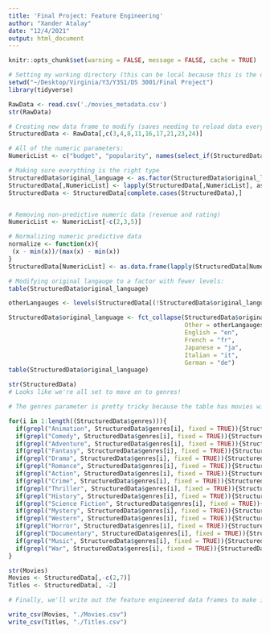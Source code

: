 ```yaml
---
title: 'Final Project: Feature Engineering'
author: "Xander Atalay"
date: "12/4/2021"
output: html_document
---
```


```r
knitr::opts_chunk$set(warning = FALSE, message = FALSE, cache = TRUE)
```

```r
# Setting my working directory (this can be local because this is the only script that interacts with the raw data)
setwd("~/Desktop/Virginia/Y3/Y3S1/DS 3001/Final Project")
library(tidyverse)
```

```r
RawData <- read.csv('./movies_metadata.csv')
str(RawData)

# Creating new data frame to modify (saves needing to reload data every time)
StructuredData <- RawData[,c(3,4,8,11,16,17,21,23,24)]

# All of the numeric parameters:
NumericList <- c("budget", "popularity", names(select_if(StructuredData, is.numeric)))

# Making sure everything is the right type
StructuredData$original_language <- as.factor(StructuredData$original_language)
StructuredData[,NumericList] <- lapply(StructuredData[,NumericList], as.numeric)
StructuredData <- StructuredData[complete.cases(StructuredData),]


# Removing non-predictive numeric data (revenue and rating)
NumericList <- NumericList[-c(2,3,5)]

# Normalizing numeric predictive data
normalize <- function(x){
 (x - min(x))/(max(x) - min(x))
}
StructuredData[NumericList] <- as.data.frame(lapply(StructuredData[NumericList], normalize))

# Modifying original langauge to a factor with fewer levels:
table(StructuredData$original_language)

otherLangauges <- levels(StructuredData[(!StructuredData$original_language %in% c("en", "fr", "ja", "de","it")),]$original_language)

StructuredData$original_language <- fct_collapse(StructuredData$original_language, 
                                                 Other = otherLangauges,
                                                 English = "en",
                                                 French = "fr",
                                                 Japanese = "ja",
                                                 Italian = "it",
                                                 German = "de")
table(StructuredData$original_language)

str(StructuredData)
# Looks like we're all set to move on to genres!

```

```r

# The genres parameter is pretty tricky because the table has movies with character lists of different genres. The best way to solve this problem and simultaneously one-hot encode the df is to check if a genre string is present and add a 1 to that genres column.

for(i in 1:length((StructuredData$genres))){
  if(grepl("Animation", StructuredData$genres[i], fixed = TRUE)){StructuredData[i, "Animation"] = TRUE} else{StructuredData[i, "Animation"] = FALSE}
  if(grepl("Comedy", StructuredData$genres[i], fixed = TRUE)){StructuredData[i, "Comedy"] = TRUE} else{StructuredData[i, "Comedy"] = FALSE}
  if(grepl("Adventure", StructuredData$genres[i], fixed = TRUE)){StructuredData[i, "Adventure"] = TRUE} else{StructuredData[i, "Adventure"] = FALSE}
  if(grepl("Fantasy", StructuredData$genres[i], fixed = TRUE)){StructuredData[i, "Fantasy"] = TRUE} else{StructuredData[i, "Fantasy"] = FALSE}
  if(grepl("Drama", StructuredData$genres[i], fixed = TRUE)){StructuredData[i, "Drama"] = TRUE} else{StructuredData[i, "Drama"] = FALSE}
  if(grepl("Romance", StructuredData$genres[i], fixed = TRUE)){StructuredData[i, "Romance"] = TRUE} else{StructuredData[i, "Romance"] = FALSE}
  if(grepl("Action", StructuredData$genres[i], fixed = TRUE)){StructuredData[i, "Action"] = TRUE} else{StructuredData[i, "Action"] = FALSE}
  if(grepl("Crime", StructuredData$genres[i], fixed = TRUE)){StructuredData[i, "Crime"] = TRUE} else{StructuredData[i, "Crime"] = FALSE}
  if(grepl("Thriller", StructuredData$genres[i], fixed = TRUE)){StructuredData[i, "Thriller"] = TRUE} else{StructuredData[i, "Thriller"] = FALSE}
  if(grepl("History", StructuredData$genres[i], fixed = TRUE)){StructuredData[i, "History"] = TRUE} else{StructuredData[i, "History"] = FALSE}
  if(grepl("Science Fiction", StructuredData$genres[i], fixed = TRUE)){StructuredData[i, "ScienceFiction"] = TRUE} else{StructuredData[i, "ScienceFiction"] = FALSE}
  if(grepl("Mystery", StructuredData$genres[i], fixed = TRUE)){StructuredData[i, "Mystery"] = TRUE} else{StructuredData[i, "Mystery"] = FALSE}
  if(grepl("Western", StructuredData$genres[i], fixed = TRUE)){StructuredData[i, "Western"] = TRUE} else{StructuredData[i, "Western"] = FALSE}
  if(grepl("Horror", StructuredData$genres[i], fixed = TRUE)){StructuredData[i, "Horror"] = TRUE} else{StructuredData[i, "Horror"] = FALSE}
  if(grepl("Documentary", StructuredData$genres[i], fixed = TRUE)){StructuredData[i, "Documentary"] = TRUE} else{StructuredData[i, "Documentary"] = FALSE}
  if(grepl("Music", StructuredData$genres[i], fixed = TRUE)){StructuredData[i, "Music"] = TRUE} else{StructuredData[i, "Music"] = FALSE}
  if(grepl("War", StructuredData$genres[i], fixed = TRUE)){StructuredData[i, "War"] = TRUE} else{StructuredData[i, "War"] = FALSE}
}

str(Movies)
Movies <- StructuredData[,-c(2,7)]
Titles <- StructuredData[, -2]

```

```r

# Finally, we'll write out the feature engineered data frames to make it easier to impliment them into other scripts.

write_csv(Movies, "./Movies.csv")
write_csv(Titles, "./Titles.csv")

```
